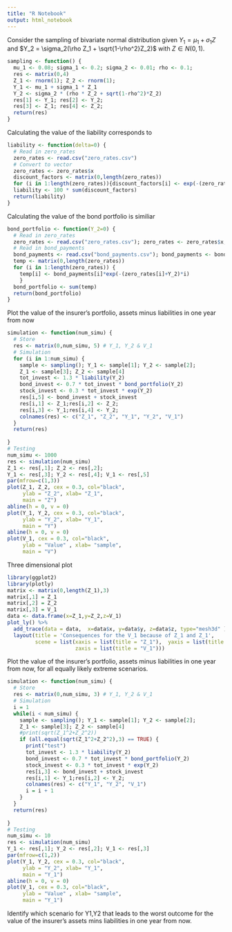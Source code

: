 ```yaml
---
title: "R Notebook"
output: html_notebook
---
```


Consider the sampling of bivariate normal distribution given $Y_1 = \mu_1 + \sigma_1 Z$ and $Y_2 = \sigma_2(\rho Z_1 + \sqrt{1-\rho^2}Z_2)$ with $Z \in N(0,1)$.
```r
sampling <- function() {
  mu_1 <- 0.08; sigma_1 <- 0.2; sigma_2 <- 0.01; rho <- 0.1;
  res <- matrix(0,4)
  Z_1 <- rnorm(1); Z_2 <- rnorm(1);
  Y_1 <- mu_1 + sigma_1 * Z_1
  Y_2 <- sigma_2 * (rho * Z_2 + sqrt(1-rho^2)*Z_2)
  res[1] <- Y_1; res[2] <- Y_2;
  res[3] <- Z_1; res[4] <- Z_2;
  return(res)
}
```
Calculating the value of the liability corresponds to
```r
liability <- function(delta=0) {
  # Read in zero_rates
  zero_rates <- read.csv("zero_rates.csv")
  # Convert to vector
  zero_rates <- zero_rates$x 
  discount_factors <- matrix(0,length(zero_rates))
  for (i in 1:length(zero_rates)){discount_factors[i] <- exp(-(zero_rates[i]+delta)*i)}
  liability <- 100 * sum(discount_factors)
  return(liability)
}
```
Calculating the value of the bond portfolio is similiar
```r
bond_portfolio <- function(Y_2=0) {
  # Read in zero_rates
  zero_rates <- read.csv("zero_rates.csv"); zero_rates <- zero_rates$x;
  # Read in bond_payments
  bond_payments <- read.csv("bond_payments.csv"); bond_payments <- bond_payments$x 
  temp <- matrix(0,length(zero_rates))
  for (i in 1:length(zero_rates)) {
    temp[i] <- bond_payments[i]*exp(-(zero_rates[i]+Y_2)*i)
    }
  bond_portfolio <- sum(temp)
  return(bond_portfolio)
}
```
Plot the value of the insurer’s portfolio, assets minus liabilities in one year from now
```r
simulation <- function(num_simu) {
  # Store
  res <- matrix(0,num_simu, 5) # Y_1, Y_2 & V_1
  # Simulation
  for (i in 1:num_simu) {
    sample <- sampling(); Y_1 <- sample[1]; Y_2 <- sample[2];
    Z_1 <- sample[3]; Z_2 <- sample[4]
    tot_invest <- 1.3 * liability(Y_2)
    bond_invest <- 0.7 * tot_invest * bond_portfolio(Y_2)
    stock_invest <- 0.3 * tot_invest * exp(Y_2)
    res[i,5] <- bond_invest + stock_invest
    res[i,1] <- Z_1;res[i,2] <- Z_2;
    res[i,3] <- Y_1;res[i,4] <- Y_2;
    colnames(res) <- c("Z_1", "Z_2", "Y_1", "Y_2", "V_1")
  }
  return(res)
  
}
# Testing
num_simu <- 1000
res <- simulation(num_simu)
Z_1 <- res[,1]; Z_2 <- res[,2]; 
Y_1 <- res[,3]; Y_2 <- res[,4]; V_1 <- res[,5]
par(mfrow=c(1,3))
plot(Z_1, Z_2, cex = 0.3, col="black",
     ylab = "Z_2", xlab= "Z_1", 
     main = "Z")
abline(h = 0, v = 0)
plot(Y_1, Y_2, cex = 0.3, col="black",
     ylab = "Y_2", xlab= "Y_1", 
     main = "Y")
abline(h = 0, v = 0)
plot(V_1, cex = 0.3, col="black",
     ylab = "Value" , xlab= "sample", 
     main = "V")

```
Three dimensional plot
```r
library(ggplot2)
library(plotly)
matrix <- matrix(0,length(Z_1),3)
matrix[,1] = Z_1
matrix[,2] = Z_2
matrix[,3] = V_1
data <- data.frame(x=Z_1,y=Z_2,z=V_1)
plot_ly() %>% 
  add_trace(data = data,  x=data$x, y=data$y, z=data$z, type="mesh3d" ) %>% 
  layout(title = 'Consequences for the V_1 because of Z_1 and Z_1', 
         scene = list(xaxis = list(title = "Z_1"),  yaxis = list(title = "Z_2"), 
                      zaxis = list(title = "V_1")))

```

Plot the value of the insurer’s portfolio, assets minus liabilities in one year from now, for all equally likely extreme scenarios.
```r
simulation <- function(num_simu) {
  # Store
  res <- matrix(0,num_simu, 3) # Y_1, Y_2 & V_1
  # Simulation
  i = 1
  while(i < num_simu) {
    sample <- sampling(); Y_1 <- sample[1]; Y_2 <- sample[2];
    Z_1 <- sample[3]; Z_2 <- sample[4]
    #print(sqrt(Z_1^2+Z_2^2))
    if (all.equal(sqrt(Z_1^2+Z_2^2),3) == TRUE) {
      print("test")
      tot_invest <- 1.3 * liability(Y_2)
      bond_invest <- 0.7 * tot_invest * bond_portfolio(Y_2)
      stock_invest <- 0.3 * tot_invest * exp(Y_2)
      res[i,3] <- bond_invest + stock_invest
      res[i,1] <- Y_1;res[i,2] <- Y_2;
      colnames(res) <- c("Y_1", "Y_2", "V_1")
      i = i + 1
    }
  }
  return(res)
  
}
# Testing
num_simu <- 10
res <- simulation(num_simu)
Y_1 <- res[,1]; Y_2 <- res[,2]; V_1 <- res[,3]
par(mfrow=c(1,2))
plot(Y_1, Y_2, cex = 0.3, col="black",
     ylab = "Y_2", xlab= "Y_1", 
     main = "Y_1")
abline(h = 0, v = 0)
plot(V_1, cex = 0.3, col="black",
     ylab = "Value" , xlab= "sample", 
     main = "Y_1")
```

Identify which scenario for Y1,Y2 that leads to the worst outcome for the value of the insurer’s assets mins liabilities in one year from now.
```r

```


